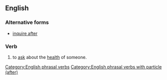 ==English==

===Alternative forms===
* [[inquire after]]

===Verb===
{{head|en|verb|head=to [[enquire]] [[after]]}}

# {{transitive|British}} to [[ask]] about the [[health]] of someone. 

[[Category:English phrasal verbs]]
[[Category:English phrasal verbs with particle (after)]]